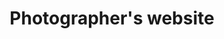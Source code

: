 ---
title: Photographer's website
seo_title: Website design for phographer and videographer
seo_description: Website development
---